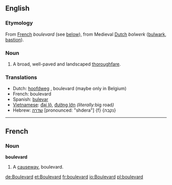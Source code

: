 ==English==

===Etymology===
From [[French]] ''boulevard'' (see [[Boulevard#French|below]]), from Medieval [[Dutch]] ''bolwerk'' ([[bulwark]], [[bastion]]).

===Noun===
{{en-noun-reg}}

# A broad, well-paved and landscaped [[thoroughfare]].

===Translations===
*Dutch: [[hoofdweg]] {{m}}, boulevard {{m}} (maybe only in Belgium)
*French: boulevard {{m}}
*Spanish: [[bulevar]] {{m}}
*[[Vietnamese]]: [[đại lộ]], [[đường lớn]] ''(literally: ''big road'')''
*Hebrew: [[שדרה]] [pronounced: "shdera"] {f} {נקבה}
----

==French==
===Noun===
'''boulevard''' {{m}}
# A [[causeway]], boulevard.

[[de:Boulevard]]
[[et:Boulevard]]
[[fr:boulevard]]
[[io:Boulevard]]
[[pl:boulevard]]